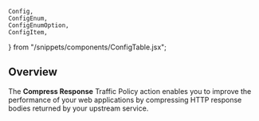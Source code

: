 
	Config,
	ConfigEnum,
	ConfigEnumOption,
	ConfigItem,
} from "/snippets/components/ConfigTable.jsx";

## Overview

The **Compress Response** Traffic Policy action enables you to improve the
performance of your web applications by compressing HTTP response bodies returned
by your upstream service.
